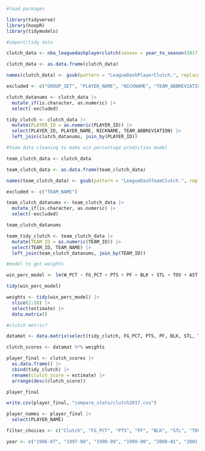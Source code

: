 

```r

#load packages

library(tidyverse)
library(hoopR)  
library(tidymodels)

```



```r

#import/tidy data

clutch_data <- nba_leaguedashplayerclutch(season = year_to_season(2017))

clutch_data <- as.data.frame(clutch_data)

names(clutch_data) <- gsub(pattern = "LeagueDashPlayerClutch.", replacement = "", x = names(clutch_data))

excluded <- c("GROUP_SET", "PLAYER_NAME", "NICKNAME", "TEAM_ABBREVIATION")

clutch_datanums <- clutch_data |> 
  mutate_if(is.character, as.numeric) |> 
  select(-excluded)

tidy_clutch <- clutch_data |>
  mutate(PLAYER_ID = as.numeric(PLAYER_ID)) |>
  select(PLAYER_ID, PLAYER_NAME, NICKNAME, TEAM_ABBREVIATION) |>
  left_join(clutch_datanums, join_by(PLAYER_ID))

```

```r

#team data cleaning to make win percentage prediction model

team_clutch_data <- clutch_data

team_clutch_data <- as.data.frame(team_clutch_data)

names(team_clutch_data) <- gsub(pattern = "LeagueDashTeamClutch.", replacement = "", x = names(team_clutch_data))

excluded <- c("TEAM_NAME")

team_clutch_datanums <- team_clutch_data |>
  mutate_if(is.character, as.numeric) |>
  select(-excluded)

team_clutch_datanums

team_tidy_clutch <- team_clutch_data |>
  mutate(TEAM_ID = as.numeric(TEAM_ID)) |>
  select(TEAM_ID, TEAM_NAME) |>
  left_join(team_clutch_datanums, join_by(TEAM_ID))

```

```r

#model to get weights

win_perc_model <- lm(W_PCT ~ FG_PCT + PTS + PF + BLK + STL + TOV + AST + DREB + OREB, data = tidy_clutch)

tidy(win_perc_model)

weights <- tidy(win_perc_model) |> 
  slice(2:10) |> 
  select(estimate) |> 
  data.matrix()

```

```r
#clutch metric?

datamat <- data.matrix(select(tidy_clutch, FG_PCT, PTS, PF, BLK, STL, TOV, AST, DREB, OREB))

clutch_scores <- datamat %*% weights

player_final <- clutch_scores |>
  as.data.frame() |> 
  cbind(tidy_clutch) |> 
  rename(clutch_score = estimate) |> 
  arrange(desc(clutch_score))

player_final

write.csv(player_final, "compare_stats/clutch2017.csv")

```

```r

player_names <- player_final |> 
  select(PLAYER_NAME)

filter_choices <- c("Clutch", "FG_PCT", "PTS", "PF", "BLK", "STL", "TOV", "AST", "DREB", "OREB")

year <- c("1996-97", "1997-98", "1998-99", "1999-00", "2000-01", "2001-02", "2002-03", "2003-04", "2004-05", "2005-06", "2006-07", "2007-08", "2008-09", "2009-10", "2010-11", "2011-12", "2012-13", "2013-14", "2014-15", "2015-16", "2016-17", "2017-18", "2018-19", "2010-20", "2020-21", "2021-22", "2022-23", "2023-24")
```
